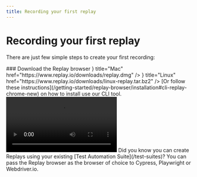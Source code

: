 ```yaml
---
title: Recording your first replay
---
```


# Recording your first replay

There are just few simple steps to create your first recording:

<Steps>
### Download the Replay browser
<Cards>
<Card icon={<IcBaselineApple />} title="Mac" href="https://www.replay.io/downloads/replay.dmg" />
<Card icon={<CodiconTerminalLinux />} title="Linux" href="https://www.replay.io/downloads/linux-replay.tar.bz2" />
</Cards>
[Or follow these instructions](/getting-started/replay-browser/installation#cli-replay-chrome-new) on how to install use our CLI tool.

<Video src={downloadReplayMwnjr} />

### Install Replay on your computer

Follow the standard installation steps or check out our docs to get a more detailed information.

### Open Replay and click the <RecButton className="w-12 mb-0.5 inline-block" /> button 

You can record a replay in the same way that you record a video. Navigate to the page you want to record, click the <RecButton className="w-12 mb-0.5 inline-block" /> button, 
capture the issue, and click the <StopButton className="w-14 mb-0.5 inline-block" /> button to save the replay.

<Video src={recordReplayOusuj} />

### Give your replay a name
<Video src={recordingSaveXjfxl} />

### That’s it! You can now start debugging or share the recording.
<Video src={showRecordingMnmmp} />

</Steps>

<Callout type="info">
Did you know you can create Replays using your existing [Test Automation Suite](/test-suites)? You can pass the Replay browser as the browser of choice to Cypress, Playwright or Webdriver.io.
</Callout>